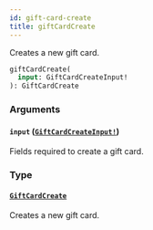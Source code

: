 ```yaml
---
id: gift-card-create
title: giftCardCreate
---
```


Creates a new gift card.

```graphql
giftCardCreate(
  input: GiftCardCreateInput!
): GiftCardCreate

```

### Arguments

#### `input` ([`GiftCardCreateInput!`](/developer/api-reference/inputs/gift-card-create-input))

Fields required to create a gift card.

### Type

#### [`GiftCardCreate`](/developer/api-reference/objects/gift-card-create)

Creates a new gift card.

